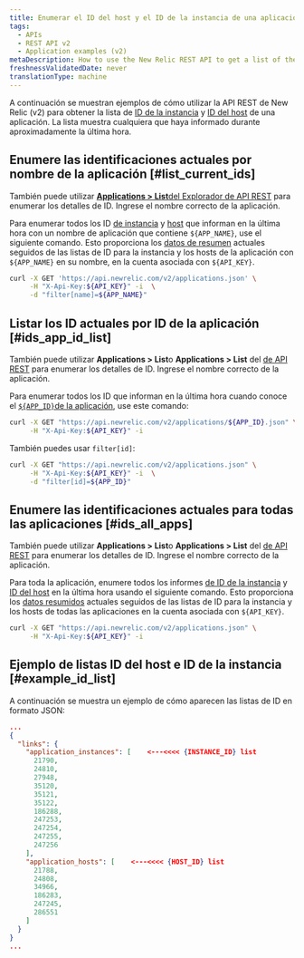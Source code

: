 ```yaml
---
title: Enumerar el ID del host y el ID de la instancia de una aplicación
tags:
  - APIs
  - REST API v2
  - Application examples (v2)
metaDescription: How to use the New Relic REST API to get a list of the instance and host IDs for an application.
freshnessValidatedDate: never
translationType: machine
---
```


A continuación se muestran ejemplos de cómo utilizar la API REST de New Relic (v2) para obtener la lista de [ID de la instancia](/docs/apis/rest-api-v2/requirements/listing-host-instance-application-server-ids#locating_instance_id) y [ID del host](/docs/apis/rest-api-v2/requirements/listing-host-instance-application-server-ids#locating_host_id) de una aplicación. La lista muestra cualquiera que haya informado durante aproximadamente la última hora.

## Enumere las identificaciones actuales por nombre de la aplicación [#list_current_ids]

También puede utilizar [<DNT>**Applications > List**</DNT>del Explorador de API REST](/docs/apis/using-the-api-explorer) para enumerar los detalles de ID. Ingrese el nombre correcto de la aplicación.

Para enumerar todos los ID [de instancia](/docs/apis/rest-api-v2/requirements/listing-host-instance-application-server-ids#locating_instance_id) y [host](/docs/apis/rest-api-v2/requirements/listing-host-instance-application-server-ids#locating_host_id) que informan en la última hora con un nombre de aplicación que contiene `${APP_NAME}`, use el siguiente comando. Esto proporciona los [datos de resumen](/docs/apis/rest-api-v2/application-examples-v2/summary-data-examples-v2#app) actuales seguidos de las listas de ID para la instancia y los hosts de la aplicación con `${APP_NAME}` en su nombre, en la cuenta asociada con `${API_KEY}`.

```bash
curl -X GET 'https://api.newrelic.com/v2/applications.json' \
     -H "X-Api-Key:${API_KEY}" -i  \
     -d "filter[name]=${APP_NAME}"
```

## Listar los ID actuales por ID de la aplicación [#ids_app_id_list]

También puede utilizar <DNT>**Applications > List**</DNT>o <DNT>**Applications > List**</DNT> del [de API REST](/docs/apis/using-the-api-explorer) para enumerar los detalles de ID. Ingrese el nombre correcto de la aplicación.

Para enumerar todos los ID que informan en la última hora cuando conoce el [`${APP_ID}`de la aplicación](/docs/apis/rest-api-v2/application-examples-v2/listing-your-app-id-metric-data-v2), use este comando:

```bash
curl -X GET "https://api.newrelic.com/v2/applications/${APP_ID}.json" \
     -H "X-Api-Key:${API_KEY}" -i
```

También puedes usar `filter[id]`:

```bash
curl -X GET "https://api.newrelic.com/v2/applications.json" \
     -H "X-Api-Key:${API_KEY}" -i  \
     -d "filter[id]=${APP_ID}"
```

## Enumere las identificaciones actuales para todas las aplicaciones [#ids_all_apps]

También puede utilizar <DNT>**Applications > List**</DNT>o <DNT>**Applications > List**</DNT> del [de API REST](/docs/apis/using-the-api-explorer) para enumerar los detalles de ID. Ingrese el nombre correcto de la aplicación.

Para toda la aplicación, enumere todos los informes [de ID de la instancia](/docs/apis/rest-api-v2/requirements/listing-host-instance-application-server-ids#locating_instance_id) y [ID del host](/docs/apis/rest-api-v2/requirements/listing-host-instance-application-server-ids#locating_host_id) en la última hora usando el siguiente comando. Esto proporciona los [datos resumidos](/docs/apis/rest-api-v2/application-examples-v2/summary-data-examples-v2#app) actuales seguidos de las listas de ID para la instancia y los hosts de todas las aplicaciones en la cuenta asociada con `${API_KEY}`.

```bash
curl -X GET "https://api.newrelic.com/v2/applications.json" \
     -H "X-Api-Key:${API_KEY}" -i
```

## Ejemplo de listas ID del host e ID de la instancia [#example_id_list]

A continuación se muestra un ejemplo de cómo aparecen las listas de ID en formato JSON:

```json
...
{  
  "links": {
    "application_instances": [    <---<<<< {INSTANCE_ID} list
      21790,
      24810,
      27948,
      35120,
      35121,
      35122,
      186288,
      247253,
      247254,
      247255,
      247256
    ],
    "application_hosts": [    <---<<<< {HOST_ID} list
      21788,
      24808,
      34966,
      186283,
      247245,
      286551
    ]
  }
}
...
```
